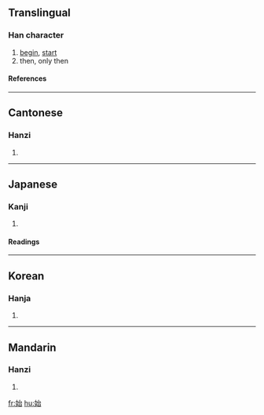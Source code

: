 ==Translingual==
===Han character===
{{Han char|rn=38|rad=女|as=05|sn=8|four=4346<sub>0</sub>|canj=女戈口 (VIR)}}
# [[begin]], [[start]]
# then, only then
====References====
{{Han ref|kx=0258.160|dkj=06166|dj=0523.220|hdz=21041.120|uh=59CB|ud=22987|bh=A96C|bd=43372}}
----
==Cantonese==
===Hanzi===
{{yue-hanzi|jyut=|y=chi2}}
# {{defn|Cantonese}}
----
==Japanese==
===Kanji===
{{ja-kanji|grade=3|rs=女05}}
# {{defn|Japanese}} 
====Readings====
{{ja-readings|on=[[し]] (shi)|kun=[[はじめる]] (hajimeru), [[はじめ]] (hajime), [[はじまる]] (hajimaru)}}
----
==Korean==
===Hanja===
{{ko-hanja|hangeul=시|rv=si|mr=si}}
# {{defn|Korean}}
----
==Mandarin==
===Hanzi===
{{cmn-hanzi|pin=[[shǐ]] (shi3)|wg=shih<sup>3</sup>}}
# {{defn|Mandarin}}

[[fr:始]]
[[hu:始]]